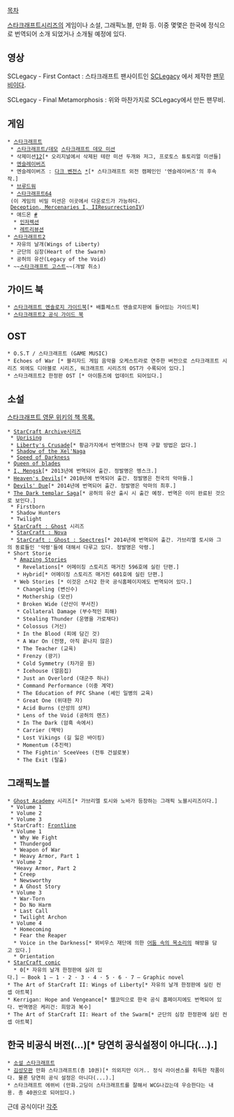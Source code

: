 [[목차]]

[[스타크래프트]]시리즈의 게임이나 소설, 그래픽노블, 만화 등. 이중 몇몇은 한국에 정식으로 번역되어 소개 되었거나 소개될 예정에 있다. 
== 영상 ==
{{{#!html
<object width="560" height="340"><param name="movie" value="http://www.youtube.com/v/s06Ua_EIQyo&hl=ko_KR&fs=1&"></param><param name="allowFullScreen" value="true"></param><param name="allowscriptaccess" value="always"></param><embed src="http://www.youtube.com/v/s06Ua_EIQyo&hl=ko_KR&fs=1&" type="application/x-shockwave-flash" allowscriptaccess="always" allowfullscreen="true" width="560" height="340"></embed></object>
}}}
SCLegacy - First Contact : 스타크래프트 팬사이트인 [http://sclegacy.com/ SCLegacy] 에서 제작한 [[팬무비]]이다.

{{{#!html
<object width="560" height="315"><param name="movie" value="http://www.youtube.com/v/_kAJSswZPvI?hl=ko_KR&amp;version=3"></param><param name="allowFullScreen" value="true"></param><param name="allowscriptaccess" value="always"></param><embed src="http://www.youtube.com/v/_kAJSswZPvI?hl=ko_KR&amp;version=3" type="application/x-shockwave-flash" width="560" height="315" allowscriptaccess="always" allowfullscreen="true"></embed></object>
}}}
SCLegacy - Final Metamorphosis : 위와 마찬가지로 SCLegacy에서 만든 팬무비.


== 게임 ==
 * [[스타크래프트]]
  * [[스타크래프트/데모]] [http://hyunseok9017.blog.me/40087828873?Redirect=Log 스타크래프트 데모 미션]
  * 삭제미션[http://hyunseok9017.blog.me/40106975058 1][http://hyunseok9017.blog.me/40071788131 2][* 오리지널에서 삭제된 테란 미션 두개와 저그, 프로토스 튜토리얼 미션들]
  * [[엔슬레이버즈]] 
  * 엔슬레이버즈 : [[다크 벤전스]] [http://hyunseok9017.blog.me/40071788131 *][* 스타크래프트 외전 캠페인인 '엔슬레이버즈'의 후속작.]
  * [[브루드워]]
  * [[스타크래프트64]]
  (이 게임의 비밀 미션은 이곳에서 다운로드가 가능하다. 
  [http://hyunseok9017.blog.me/40093312463?Redirect=Log Deception, Mercenaries I, II][http://intothemap.com/gnu/bbs/board.php?bo_table=pds_ums&wr_id=55131&sca=&sfl=wr_subject ResurrectionIV])
  * 애드온 [http://blog.naver.com/PostList.nhn?blogId=hyunseok9017&from=postList&categoryNo=67 #]
   * [[인저렉션]]
   * [[레트리뷰션]]
 * [[스타크래프트2]]
  * 자유의 날개(Wings of Liberty)
  * 군단의 심장(Heart of the Swarm)
  * 공허의 유산(Legacy of the Void)
 * ~~[[스타크래프트 고스트]]~~(개발 취소)

== 가이드 북 ==
 * [[스타크래프트 엔솔로지 가이드북]][* 배틀체스트 엔솔로지판에 들어있는 가이드북]
 * [[스타크래프트2 공식 가이드 북]]
== OST ==
 * O.S.T / 스타크래프트 (GAME MUSIC)
 * Echoes of War [* 블리자드 게임 음악을 오케스트라로 연주한 버전으로 스타크래프트 시리즈 외에도 디아블로 시리즈, 워크래프트 시리즈의 OST가 수록되어 있다.]
 * 스타크래프트2 한정판 OST [* 아이튠즈에 업데이트 되어있다.]
== 소설 ==
[http://starcraft.wikia.com/wiki/List_of_books 스타크래프트 영문 위키의 책 목록.]
 * [[StarCraft Archive]]시리즈
  * [[Uprising]] 
  * [[Liberty's Crusade]][* 황금가지에서 번역했으나 현재 구할 방법은 없다.] 
  * [[Shadow of the Xel'Naga]] 
  * [[Speed of Darkness]]
 * [[Queen of blades]]
 * [[I, Mengsk]][* 2013년에 번역되어 출간. 정발명은 멩스크.]
 * [[Heaven's Devils]][* 2010년에 번역되어 출간. 정발명은 천국의 악마들.]
 * [[Devils' Due]][* 2014년에 번역되어 출간. 정발명은 악마의 최후.]
 * [[The Dark templar Saga]][* 공허의 유산 출시 시 출간 예정. 번역은 이미 완료된 것으로 보인다.]
  * Firstborn
  * Shadow Hunters 
  * Twilight
 * [[StarCraft : Ghost]] 시리즈 	
  * [[StarCraft : Nova]]
  * [[StarCraft : Ghost : Spectres]][* 2014년에 번역되어 출간. 가브리엘 토시와 그의 동료들인 '악령'들에 대해서 다루고 있다. 정발명은 악령.]
 * Short Storie
   * [http://blizzlore.com/static/starcraft/revelaGrations_hybrid.zip Amazing Stories]	
    * Revelations[* 어메이징 스토리즈 매거진 596호에 실린 단편.] 
    * Hybrid[* 어메이징 스토리즈 매거진 601호에 실린 단편.]
   * Web Stories [* 이것은 스타2 한국 공식홈페이지에도 번역되어 있다.]
    * Changeling (변신수)
    * Mothership (모선)
    * Broken Wide (산산이 부서진)
    * Collateral Damage (부수적인 피해)
    * Stealing Thunder (운명을 가로채다)
    * Colossus (거신)
    * In the Blood (피에 담긴 것)
    * A War On (전쟁, 아직 끝나지 않은)
    * The Teacher (교육)
    * Frenzy (광기)
    * Cold Symmetry (차가운 원)
    * Icehouse (얼음집)
    * Just an Overlord (대군주 하나)
    * Command Performance (이중 계약)
    * The Education of PFC Shane (셰인 일병의 교육)
    * Great One (위대한 자)
    * Acid Burns (산성의 상처)
    * Lens of the Void (공허의 렌즈)
    * In The Dark (암흑 속에서)
    * Carrier (맥박)
    * Lost Vikings (길 잃은 바이킹)
    * Momentum (추진력)
    * The Fightin' SceeVees (전투 건설로봇)
    * The Exit (탈출)
== 그래픽노블 ==
 * [[Ghost Academy]] 시리즈[* 가브리엘 토시와 노바가 등장하는 그래픽 노블시리즈이다.]
  * Volume 1 
  * Volume 2 
  * Volume 3
 * StarCraft: [[Frontline]] 	
  * Volume 1 	
   * Why We Fight 
   * Thundergod 
   * Weapon of War 
   * Heavy Armor, Part 1
  * Volume 2 	
   *Heavy Armor, Part 2 
   * Creep  
   * Newsworthy 
   * A Ghost Story
  * Volume 3 
   * War-Torn 
   * Do No Harm  
   * Last Call 
   * Twilight Archon
  * Volume 4 	
   * Homecoming 
   * Fear the Reaper 
   * Voice in the Darkness[* 뫼비우스 재단에 의한 [[어둠 속의 목소리]]의 해방을 담고 있다.]
   * Orientation
 * [[StarCraft comic]]	
   * 0[* 자유의 날개 한정판에 실려 있다.] — Book 1 — 1 · 2 · 3 · 4 · 5 · 6 · 7 — Graphic novel
 * The Art of StarCraft II: Wings of Liberty[* 자유의 날개 한정판에 실린 컨셉 아트북]
 * Kerrigan: Hope and Vengeance[* 웹코믹으로 한국 공식 홈페이지에도 번역되어 있다. 번역명은 케리건: 희망과 복수]
 * The Art of StarCraft II: Heart of the Swarm[* 군단의 심장 한정판에 실린 컨셉 아트북]

== 한국 비공식 버전(...)[* 당연히 공식설정이 아니다(...).] ==
 * [[소설 스타크래프트]]
 * [[김성모]]판 만화 스타크래프트(총 10권)[* 의외지만 이거.. 정식 라이센스를 취득한 작품이다. 물론 당연히 공식 설정은 아니다(...).]
 * 스타크래프트 에쒸비 (만화.고딩이 스타크래프트를 잘해서 WCG나갔는데 우승한다는 내용. 총 40권으로 되어있다.)
근데 공식이다!
[[각주]]
